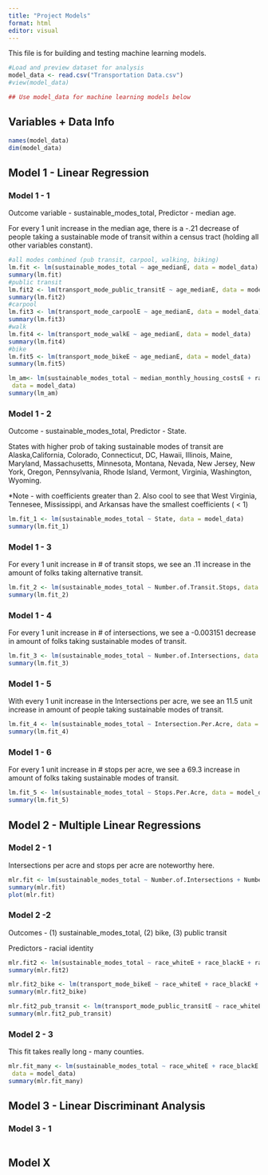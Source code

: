 ```yaml
---
title: "Project Models"
format: html
editor: visual
---
```


This file is for building and testing machine learning models.

```r

#Load and preview dataset for analysis
model_data <- read.csv("Transportation Data.csv")
#view(model_data)

## Use model_data for machine learning models below
```

## Variables + Data Info

```r
names(model_data)
dim(model_data)
```

## Model 1 - Linear Regression

### Model 1 - 1

Outcome variable - sustainable_modes_total, Predictor - median age.

For every 1 unit increase in the median age, there is a -.21 decrease of people taking a sustainable mode of transit within a census tract (holding all other variables constant).

```r
#all modes combined (pub transit, carpool, walking, biking)
lm.fit <- lm(sustainable_modes_total ~ age_medianE, data = model_data)
summary(lm.fit)
#public transit
lm.fit2 <- lm(transport_mode_public_transitE ~ age_medianE, data = model_data)
summary(lm.fit2)
#carpool
lm.fit3 <- lm(transport_mode_carpoolE ~ age_medianE, data = model_data)
summary(lm.fit3)
#walk
lm.fit4 <- lm(transport_mode_walkE ~ age_medianE, data = model_data)
summary(lm.fit4)
#bike
lm.fit5 <- lm(transport_mode_bikeE ~ age_medianE, data = model_data)
summary(lm.fit5)
```

```r
lm_am<- lm(sustainable_modes_total ~ median_monthly_housing_costsE + race_whiteE,
 data = model_data)
summary(lm_am)
```

### Model 1 - 2

Outcome - sustainable_modes_total, Predictor - State.

States with higher prob of taking sustainable modes of transit are Alaska,California, Colorado, Connecticut, DC, Hawaii, Illinois, Maine, Maryland, Massachusetts, Minnesota, Montana, Nevada, New Jersey, New York, Oregon, Pennsylvania, Rhode Island, Vermont, Virginia, Washington, Wyoming.

\*Note - with coefficients greater than 2. Also cool to see that West Virginia, Tennesee, Mississippi, and Arkansas have the smallest coefficients ( \< 1)

```r
lm.fit_1 <- lm(sustainable_modes_total ~ State, data = model_data)
summary(lm.fit_1)
```

### Model 1 - 3

For every 1 unit increase in \# of transit stops, we see an .11 increase in the amount of folks taking alternative transit.

```r
lm.fit_2 <- lm(sustainable_modes_total ~ Number.of.Transit.Stops, data = model_data)
summary(lm.fit_2)
```

### Model 1 - 4

For every 1 unit increase in \# of intersections, we see a -0.003151 decrease in amount of folks taking sustainable modes of transit.

```r
lm.fit_3 <- lm(sustainable_modes_total ~ Number.of.Intersections, data = model_data)
summary(lm.fit_3)
```

### Model 1 - 5

With every 1 unit increase in the Intersections per acre, we see an 11.5 unit increase in amount of people taking sustainable modes of transit.

```r
lm.fit_4 <- lm(sustainable_modes_total ~ Intersection.Per.Acre, data = model_data)
summary(lm.fit_4)
```

### Model 1 - 6

For every 1 unit increase in \# stops per acre, we see a 69.3 increase in amount of folks taking sustainable modes of transit.

```r
lm.fit_5 <- lm(sustainable_modes_total ~ Stops.Per.Acre, data = model_data)
summary(lm.fit_5)
```

## Model 2 - Multiple Linear Regressions

### Model 2 - 1

Intersections per acre and stops per acre are noteworthy here.

```r
mlr.fit <- lm(sustainable_modes_total ~ Number.of.Intersections + Number.of.Transit.Stops + Intersection.Per.Acre + Stops.Per.Acre, data = model_data)
summary(mlr.fit)
plot(mlr.fit)
```

### Model 2 -2

Outcomes - (1) sustainable_modes_total, (2) bike, (3) public transit

Predictors - racial identity

```r
mlr.fit2 <- lm(sustainable_modes_total ~ race_whiteE + race_blackE + race_native_americanE + race_pacific_islanderE + race_otherE + race_two_or_moreE + race_hispanicE, data = model_data)
summary(mlr.fit2)
```

```r
mlr.fit2_bike <- lm(transport_mode_bikeE ~ race_whiteE + race_blackE + race_native_americanE + race_pacific_islanderE + race_otherE + race_two_or_moreE + race_hispanicE, data = model_data)
summary(mlr.fit2_bike)
```

```r
mlr.fit2_pub_transit <- lm(transport_mode_public_transitE ~ race_whiteE + race_blackE + race_native_americanE + race_pacific_islanderE + race_otherE + race_two_or_moreE + race_hispanicE, data = model_data)
summary(mlr.fit2_pub_transit)
```

### Model 2 - 3

This fit takes really long - many counties.

```r
mlr.fit_many <- lm(sustainable_modes_total ~ race_whiteE + race_blackE + race_native_americanE + race_pacific_islanderE + race_otherE + race_two_or_moreE + race_hispanicE + pop_density + median_household_incomeE + median_monthly_housing_costsE + Number.of.Intersections + Number.of.Transit.Stops,
 data = model_data)
summary(mlr.fit_many)
```

## Model 3 - Linear Discriminant Analysis

### Model 3 - 1

```r

```

## Model X

```r

```

